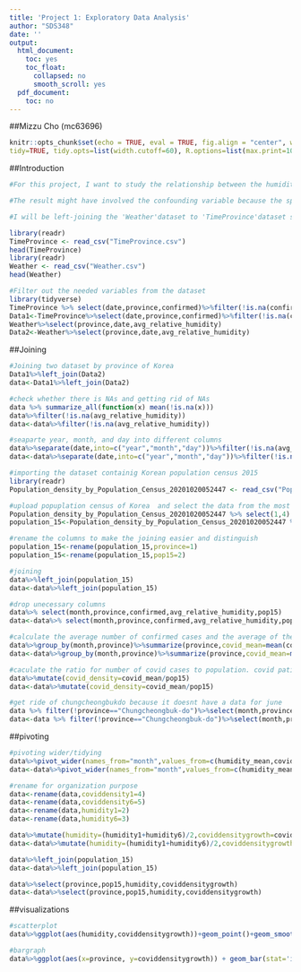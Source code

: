 ```yaml
---
title: 'Project 1: Exploratory Data Analysis'
author: "SDS348"
date: ''
output:
  html_document:
    toc: yes
    toc_float:
      collapsed: no
      smooth_scroll: yes
  pdf_document:
    toc: no
---
```

##Mizzu Cho (mc63696)
```r
knitr::opts_chunk$set(echo = TRUE, eval = TRUE, fig.align = "center", warning = F, message = F,
tidy=TRUE, tidy.opts=list(width.cutoff=60), R.options=list(max.print=100))
```
##Introduction
```r
#For this project, I want to study the relationship between the humidity and the number of covid cases in Korea. Therefore, I have chosen the dataset containing the number of confirmed covid cases everyday from January 2020 to June2020 in each province of Korea and the dataset containing the weather record in each province of Korea. I'm going to calculate the average humidity of each province every month between January and June as one variable. For the other variable, first, I'm going to calculate the average of confirmed covid cases each month and divide the covid case average confirmed number by the population size to calculate the density of the covid confirmed cases. However, due to lack of source, I had to use the population census of Korea from 2015 instead of 2020. Thus the result conforms the assumption that Korea have similar population ratio in present days as of 2015. 

#The result might have involved the confounding variable because the spread of cases don't solely depend on the humidity but also the size of the population in each province. Also the population in Korea has been expanding dramatically ever since 2015 so some of the covid to population ratio is larger than 1 because the covid case number is bigger than the population size in 2015. 

#I will be left-joining the 'Weather'dataset to 'TimeProvince'dataset so that the dates in Weather dataset that 'TimeProvince' dataset doesn't have can be removed. 'Weather' dataset has 26271 observations(Weather) of 10 different variables/columns(Korean provinces), and 'TimeProvince' dataset has 2771 observations of 6 different variables/columns(Korean provinces).

library(readr)
TimeProvince <- read_csv("TimeProvince.csv")
head(TimeProvince)
library(readr)
Weather <- read_csv("Weather.csv")
head(Weather)
```

```r
#Filter out the needed variables from the dataset
library(tidyverse)
TimeProvince %>% select(date,province,confirmed)%>%filter(!is.na(confirmed))
Data1<-TimeProvince%>%select(date,province,confirmed)%>%filter(!is.na(confirmed))
Weather%>%select(province,date,avg_relative_humidity)
Data2<-Weather%>%select(province,date,avg_relative_humidity)
```
##Joining
```r
#Joining two dataset by province of Korea
Data1%>%left_join(Data2)
data<-Data1%>%left_join(Data2)
```

```r
#check whether there is NAs and getting rid of NAs
data %>% summarize_all(function(x) mean(!is.na(x)))
data%>%filter(!is.na(avg_relative_humidity))
data<-data%>%filter(!is.na(avg_relative_humidity))

#seaparte year, month, and day into different columns
data%>%separate(date,into=c("year","month","day"))%>%filter(!is.na(avg_relative_humidity))
data<-data%>%separate(date,into=c("year","month","day"))%>%filter(!is.na(avg_relative_humidity))
```

```r
#importing the dataset containig Korean population census 2015
library(readr)
Population_density_by_Population_Census_20201020052447 <- read_csv("Population_density_by_Population_Census_20201020052447.csv")

#upload popuplation census of Korea  and select the data from the most recent year
Population_density_by_Population_Census_20201020052447 %>% select(1,4)
population_15<-Population_density_by_Population_Census_20201020052447 %>% select(1,4)

#rename the columns to make the joining easier and distinguish
population_15<-rename(population_15,province=1)
population_15<-rename(population_15,pop15=2)

#joining
data%>%left_join(population_15)
data<-data%>%left_join(population_15)
```

```r
#drop unecessary columns
data%>% select(month,province,confirmed,avg_relative_humidity,pop15)
data<-data%>% select(month,province,confirmed,avg_relative_humidity,pop15)

#calculate the average number of confirmed cases and the average of the humidity each month.
data%>%group_by(month,province)%>%summarize(province,covid_mean=mean(confirmed),humidity_mean=mean(avg_relative_humidity),pop15)%>%distinct()%>%arrange(province)
data<-data%>%group_by(month,province)%>%summarize(province,covid_mean=mean(confirmed),humidity_mean=mean(avg_relative_humidity),pop15)%>%distinct()%>%arrange(province)
```

```r
#caculate the ratio for number of covid cases to population. covid patient density in each province. 
data%>%mutate(covid_density=covid_mean/pop15)
data<-data%>%mutate(covid_density=covid_mean/pop15)
```

```r
#get ride of chungcheongbukdo because it doesnt have a data for june
data %>% filter(!province=="Chungcheongbuk-do")%>%select(month,province,humidity_mean,covid_density)%>%filter(month=="01"|month=="06")
data<-data %>% filter(!province=="Chungcheongbuk-do")%>%select(month,province,humidity_mean,covid_density)%>%filter(month=="01"|month=="06")

```
##pivoting
```r
#pivoting wider/tidying
data%>%pivot_wider(names_from="month",values_from=c(humidity_mean,covid_density))
data<-data%>%pivot_wider(names_from="month",values_from=c(humidity_mean,covid_density))
```

```r
#rename for organization purpose
data<-rename(data,coviddensity1=4)
data<-rename(data,coviddensity6=5)
data<-rename(data,humidity1=2)
data<-rename(data,humidity6=3)
```

```r
data%>%mutate(humidity=(humidity1+humidity6)/2,coviddensitygrowth=coviddensity6-coviddensity1)
data<-data%>%mutate(humidity=(humidity1+humidity6)/2,coviddensitygrowth=coviddensity6-coviddensity1)

data%>%left_join(population_15)
data<-data%>%left_join(population_15)

data%>%select(province,pop15,humidity,coviddensitygrowth)
data<-data%>%select(province,pop15,humidity,coviddensitygrowth)
```

##visualizations
```r
#scatterplot
data%>%ggplot(aes(humidity,coviddensitygrowth))+geom_point()+geom_smooth(method = NULL )+geom_point(aes(color=province))
```

```r
#bargraph
data%>%ggplot(aes(x=province, y=coviddensitygrowth)) + geom_bar(stat='identity', width=.5) 
```









